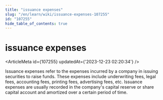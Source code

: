 ```yaml
---
title: "issuance expenses"
slug: "/en/learn/wiki/issuance-expenses-107255"
id: "107255"
hide_table_of_contents: true
---
```



# issuance expenses

<ArticleMeta id={107255} updatedAt={'2023-12-23 02:20:34'} />
<div className='border-solid border-b border-t-0 my-4 border-[var(--ifm-color-gray-300)]' />

Issuance expenses refer to the expenses incurred by a company in issuing securities to raise funds. These expenses include underwriting fees, legal fees, accounting fees, printing fees, advertising fees, etc. Issuance expenses are usually recorded in the company's capital reserve or share capital account and amortized over a certain period of time.
